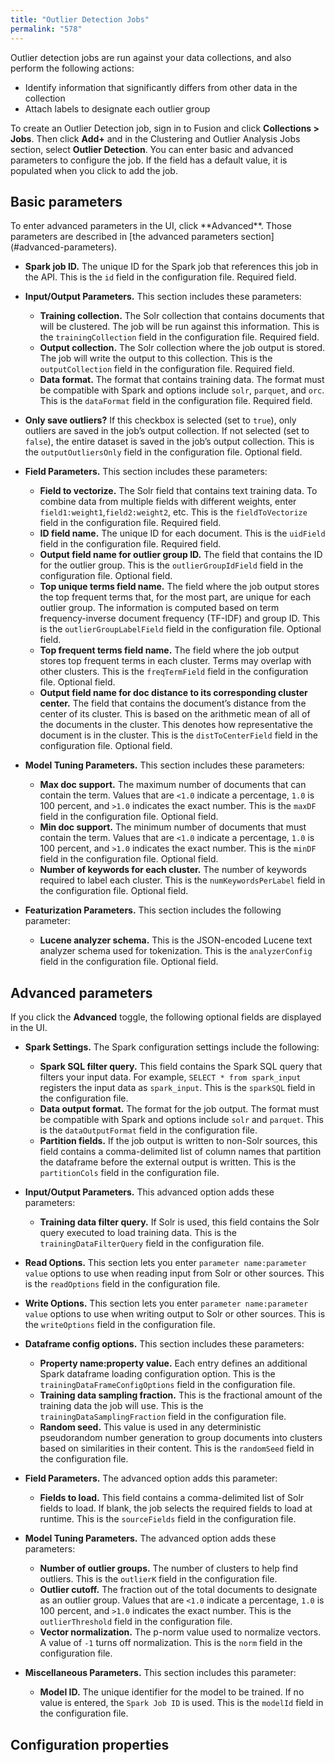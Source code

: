 ```yaml
---
title: "Outlier Detection Jobs"
permalink: "578"
---
```


Outlier detection jobs are run against your data collections, and also perform the following actions:

* Identify information that significantly differs from other data in the collection
* Attach labels to designate each outlier group

To create an Outlier Detection job, sign in to Fusion and click **Collections > Jobs**. Then click **Add+** and in the Clustering and Outlier Analysis Jobs section, select **Outlier Detection**. You can enter basic and advanced parameters to configure the job. If the field has a default value, it is populated when you click to add the job.

## Basic parameters

<Note>
To enter advanced parameters in the UI, click **Advanced**. Those parameters are described in [the advanced parameters section](#advanced-parameters).
</Note>

* **Spark job ID.** The unique ID for the Spark job that references this job in the API. This is the `id` field in the configuration file. Required field.
* **Input/Output Parameters.** This section includes these parameters:

  + **Training collection.** The Solr collection that contains documents that will be clustered. The job will be run against this information. This is the `trainingCollection` field in the configuration file. Required field.
  + **Output collection.** The Solr collection where the job output is stored. The job will write the output to this collection. This is the `outputCollection` field in the configuration file. Required field.
  + **Data format.** The format that contains training data. The format must be compatible with Spark and options include `solr`, `parquet`, and `orc`. This is the `dataFormat` field in the configuration file. Required field.
* **Only save outliers?** If this checkbox is selected (set to `true`), only outliers are saved in the job’s output collection. If not selected (set to `false`), the entire dataset is saved in the job’s output collection. This is the `outputOutliersOnly` field in the configuration file. Optional field.
* **Field Parameters.** This section includes these parameters:

  + **Field to vectorize.** The Solr field that contains text training data. To combine data from multiple fields with different weights, enter `field1:weight1`,`field2:weight2`, etc. This is the `fieldToVectorize` field in the configuration file. Required field.
  + **ID field name.** The unique ID for each document. This is the `uidField` field in the configuration file. Required field.
  + **Output field name for outlier group ID.** The field that contains the ID for the outlier group. This is the `outlierGroupIdField` field in the configuration file. Optional field.
  + **Top unique terms field name.** The field where the job output stores the top frequent terms that, for the most part, are unique for each outlier group. The information is computed based on term frequency-inverse document frequency (TF-IDF) and group ID. This is the `outlierGroupLabelField` field in the configuration file. Optional field.
  + **Top frequent terms field name.** The field where the job output stores top frequent terms in each cluster. Terms may overlap with other clusters. This is the `freqTermField` field in the configuration file. Optional field.
  + **Output field name for doc distance to its corresponding cluster center.** The field that contains the document’s distance from the center of its cluster. This is based on the arithmetic mean of all of the documents in the cluster. This denotes how representative the document is in the cluster. This is the `distToCenterField` field in the configuration file. Optional field.
* **Model Tuning Parameters.** This section includes these parameters:

  + **Max doc support.** The maximum number of documents that can contain the term. Values that are `<1.0` indicate a percentage, `1.0` is 100 percent, and `>1.0` indicates the exact number. This is the `maxDF` field in the configuration file. Optional field.
  + **Min doc support.** The minimum number of documents that must contain the term. Values that are `<1.0` indicate a percentage, `1.0` is 100 percent, and `>1.0` indicates the exact number. This is the `minDF` field in the configuration file. Optional field.
  + **Number of keywords for each cluster.** The number of keywords required to label each cluster. This is the `numKeywordsPerLabel` field in the configuration file. Optional field.
* **Featurization Parameters.** This section includes the following parameter:

  + **Lucene analyzer schema.** This is the JSON-encoded Lucene text analyzer schema used for tokenization. This is the `analyzerConfig` field in the configuration file. Optional field.

## Advanced parameters

If you click the **Advanced** toggle, the following optional fields are displayed in the UI.

* **Spark Settings.** The Spark configuration settings include the following:

  + **Spark SQL filter query.** This field contains the Spark SQL query that filters your input data. For example, `SELECT * from spark_input` registers the input data as `spark_input`. This is the `sparkSQL` field in the configuration file.
  + **Data output format.** The format for the job output. The format must be compatible with Spark and options include `solr` and `parquet`. This is the `dataOutputFormat` field in the configuration file.
  + **Partition fields.** If the job output is written to non-Solr sources, this field contains a comma-delimited list of column names that partition the dataframe before the external output is written. This is the `partitionCols` field in the configuration file.
* **Input/Output Parameters.** This advanced option adds these parameters:

  + **Training data filter query.** If Solr is used, this field contains the Solr query executed to load training data. This is the `trainingDataFilterQuery` field in the configuration file.
* **Read Options.** This section lets you enter `parameter name:parameter value` options to use when reading input from Solr or other sources. This is the `readOptions` field in the configuration file.
* **Write Options.** This section lets you enter `parameter name:parameter value` options to use when writing output to Solr or other sources. This is the `writeOptions` field in the configuration file.
* **Dataframe config options.** This section includes these parameters:

  + **Property name:property value.** Each entry defines an additional Spark dataframe loading configuration option. This is the `trainingDataFrameConfigOptions` field in the configuration file.
  + **Training data sampling fraction.** This is the fractional amount of the training data the job will use. This is the `trainingDataSamplingFraction` field in the configuration file.
  + **Random seed.** This value is used in any deterministic pseudorandom number generation to group documents into clusters based on similarities in their content. This is the `randomSeed` field in the configuration file.
* **Field Parameters.** The advanced option adds this parameter:

  + **Fields to load.** This field contains a comma-delimited list of Solr fields to load. If blank, the job selects the required fields to load at runtime. This is the `sourceFields` field in the configuration file.
* **Model Tuning Parameters.** The advanced option adds these parameters:

  + **Number of outlier groups.** The number of clusters to help find outliers. This is the `outlierK` field in the configuration file.
  + **Outlier cutoff.** The fraction out of the total documents to designate as an outlier group. Values that are `<1.0` indicate a percentage, `1.0` is 100 percent, and `>1.0` indicates the exact number. This is the `outlierThreshold` field in the configuration file.
  + **Vector normalization.** The p-norm value used to normalize vectors. A value of `-1` turns off normalization. This is the `norm` field in the configuration file.
* **Miscellaneous Parameters.** This section includes this parameter:

  + **Model ID.** The unique identifier for the model to be trained. If no value is entered, the `Spark Job ID` is used. This is the `modelId` field in the configuration file.

## Configuration properties


<SchemaParamFields schema={schema}/>
